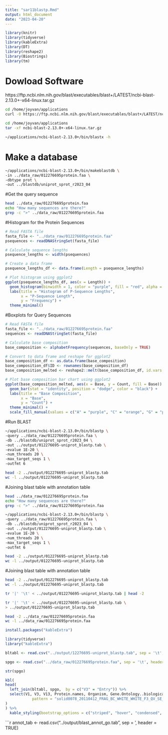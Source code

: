 ```yaml
---
title: "sar11blastp.Rmd"
output: html_document
date: "2023-04-20"
---
```


```r
library(knitr)
library(tidyverse)
library(kableExtra)
library(DT)
library(reshape2)
library(Biostrings)
library(tm)
```

# Dowload Software

https://ftp.ncbi.nlm.nih.gov/blast/executables/blast+/LATEST/ncbi-blast-2.13.0+-x64-linux.tar.gz


```bash
cd /home/joyvan/applications
curl -O https://ftp.ncbi.nlm.nih.gov/blast/executables/blast+/LATEST/ncbi-blast-2.13.0+-x64-linux.tar.gz

```

```bash
cd /home/joyvan/applications
tar -xf ncbi-blast-2.13.0+-x64-linux.tar.gz
```
```bash
~/applications/ncbi-blast-2.13.0+/bin/blastx -h
```

# Make a database

```bash
~/applications/ncbi-blast-2.13.0+/bin/makeblastdb \
-in ../data_raw/012276695protein.faa \
-dbtype prot \
-out ../blastdb/uniprot_sprot_r2023_04

```

#Get the query sequence

```bash
head ../data_raw/012276695protein.faa
echo "How many sequences are there?"
grep -c ">" ../data_raw/012276695protein.faa
```

#Histogram for the Protein Sequences
```r
# Read FASTA file
fasta_file <- "../data_raw/012276695protein.faa"  
psequences <- readDNAStringSet(fasta_file)

# Calculate sequence lengths
psequence_lengths <- width(psequences)

# Create a data frame
psequence_lengths_df <- data.frame(Length = psequence_lengths)

# Plot histogram using ggplot2
ggplot(psequence_lengths_df, aes(x = Length)) +
  geom_histogram(binwidth = 1, color = "purple", fill = "red", alpha = 0.75) +
  labs(title = "Histogram of P-Sequence Lengths",
       x = "P-Sequence Length",
       y = "Frequency") +
  theme_minimal()
```

#Boxplots for Query Sequences
```r
# Read FASTA file
fasta_file <- "../data_raw/012276695protein.faa"
sequences <- readDNAStringSet(fasta_file)

# Calculate base composition
base_composition <- alphabetFrequency(sequences, baseOnly = TRUE)

# Convert to data frame and reshape for ggplot2
base_composition_df <- as.data.frame(base_composition)
base_composition_df$ID <- rownames(base_composition_df)
base_composition_melted <- reshape2::melt(base_composition_df, id.vars = "ID", variable.name = "Base", value.name = "Count")

# Plot base composition bar chart using ggplot2
ggplot(base_composition_melted, aes(x = Base, y = Count, fill = Base)) +
  geom_bar(stat = "identity", position = "dodge", color = "black") +
  labs(title = "Base Composition",
       x = "Base",
       y = "Count") +
  theme_minimal() +
  scale_fill_manual(values = c("A" = "purple", "C" = "orange", "G" = "pink", "T" = "yellow"))
```


#Run BLAST

```bash
~/applications/ncbi-blast-2.13.0+/bin/blastp \
-query ../data_raw/012276695protein.faa \
-db ../blastdb/uniprot_sprot_r2023_04 \
-out ../output/012276695-uniprot_blastp.tab \
-evalue 1E-20 \
-num_threads 20 \
-max_target_seqs 1 \
-outfmt 6
```

```bash
head -2 ../output/012276695-uniprot_blastp.tab
wc -l ../output/012276695-uniprot_blastp.tab
```

#Joining blast table with annotation table

```bash
head ../data_raw/012276695protein.faa
echo "How many sequences are there?"
grep -c ">" ../data_raw/012276695protein.faa
```
```bash
~/applications/ncbi-blast-2.13.0+/bin/blastp \
-query ../data_raw/012276695protein.faa \
-db ../blastdb/uniprot_sprot_r2023_04 \
-out ../output/012276695-uniprot_blastp.tab \
-evalue 1E-20 \
-num_threads 20 \
-max_target_seqs 1 \
-outfmt 6
```

```bash
head -2 ../output/012276695-uniprot_blastp.tab
wc -l ../output/012276695-uniprot_blastp.tab
```


#Joining blast table with annotation table


```bash
head -2 ../output/012276695-uniprot_blastp.tab
wc -l ../output/012276695-uniprot_blastp.tab
```


```bash
tr '|' '\t' < ../output/012276695-uniprot_blastp.tab | head -2
```


```bash
tr '|' '\t' < ../output/012276695-uniprot_blastp.tab \
> ../output/012276695-uniprot_blastp.tab
```


```bash
head -2 ../data_raw/012276695protein.faa
wc -l ../data_raw/012276695protein.faa
```

```r
install.packages("kableExtra")

library(tidyverse)
library("kableExtra")
```

```r
bltabl <- read.csv("../output/12276695-uniprot_blastp.tab", sep = '\t', header = FALSE)
```

```r
spgo <- read.csv("../data_raw/012276695protein.faa", sep = '\t', header = TRUE)
```

```r
str(spgo)
```

```r
kbl(
head(
  left_join(bltabl, spgo,  by = c("V3" = "Entry")) %>%
  select(V1, V3, V13, Protein.names, Organism, Gene.Ontology..biological.process., Gene.Ontology.IDs) %>% mutate(V1 = str_replace_all(V1, 
            pattern = "solid0078_20110412_FRAG_BC_WHITE_WHITE_F3_QV_SE_trimmed", replacement = "Ab"))
)
) %>%
  kable_styling(bootstrap_options = c("striped", "hover", "condensed", "responsive"))
```

```r
annot_tab <- read.csv("../output/blast_annot_go.tab", sep = '\t', header = TRUE)
